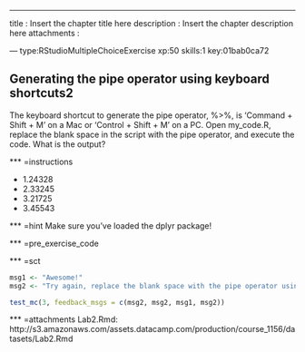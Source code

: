 ---
title       : Insert the chapter title here
description : Insert the chapter description here
attachments :

--- type:RStudioMultipleChoiceExercise xp:50 skills:1 key:01bab0ca72

## Generating the pipe operator using keyboard shortcuts2

The keyboard shortcut to generate the pipe operator, %>%, is 'Command + Shift + M' on a Mac or 'Control + Shift + M' on a PC. Open my_code.R, replace the blank space in the script with the pipe operator, and execute the code. What is the output?

*** =instructions

- 1.24328
- 2.33245
- 3.21725
- 3.45543

*** =hint Make sure you've loaded the dplyr package!

*** =pre_exercise_code

*** =sct
```r
msg1 <- "Awesome!"
msg2 <- "Try again, replace the blank space with the pipe operator using the keyboard shortcut. Execute the code. What is the output?"

test_mc(3, feedback_msgs = c(msg2, msg2, msg1, msg2))
```

*** =attachments Lab2.Rmd: http://s3.amazonaws.com/assets.datacamp.com/production/course_1156/datasets/Lab2.Rmd

